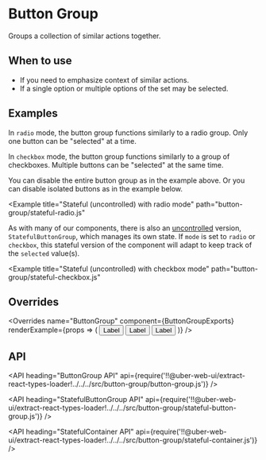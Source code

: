 <!--
Copyright (c) 2018-2019 Uber Technologies, Inc.

This source code is licensed under the MIT license found in the
LICENSE file in the root directory of this source tree.
-->





# Button Group

Groups a collection of similar actions together.

## When to use

- If you need to emphasize context of similar actions.
- If a single option or multiple options of the set may be selected.

## Examples

<Example title="Basic usage" path="button-group/basic.js">
  <Basic />
</Example>

<Example title="With icons" path="button-group/icon.js">
  <Icon />
</Example>

<Example title="With enhancers" path="button-group/enhancer.js">
  <Enhancer />
</Example>

<Example title="Radio mode" path="button-group/radio-mode.js">
  <RadioMode />
</Example>

In `radio` mode, the button group functions similarly to a radio group. Only one button can be "selected" at a time.

<Example title="Checkbox mode" path="button-group/checkbox-mode.js">
  <CheckboxMode />
</Example>

In `checkbox` mode, the button group functions similarly to a group of checkboxes. Multiple buttons can be "selected" at the same time.

<Example title="Disabled button group" path="button-group/disabled.js">
  <Disabled />
</Example>

You can disable the entire button group as in the example above. Or you can disable isolated buttons as in the example below.

<Example title="Single disabled button" path="button-group/disabled-button.js">
  <DisabledButton />
</Example>

<Example title="With a dropdown" path="button-group/dropdown.js">
  <Dropdown />
</Example>

<Example
  title="Stateful (uncontrolled) with radio mode"
  path="button-group/stateful-radio.js"
>
  <StatefulRadio />
</Example>

As with many of our components, there is also an [uncontrolled](https://reactjs.org/docs/uncontrolled-components.html) version, `StatefulButtonGroup`, which manages its own state. If `mode` is set to `radio` or `checkbox`, this stateful version of the component will adapt to keep track of the `selected` value(s).

<Example
  title="Stateful (uncontrolled) with checkbox mode"
  path="button-group/stateful-checkbox.js"
>
  <StatefulCheckbox />
</Example>

## Overrides

<Overrides
  name="ButtonGroup"
  component={ButtonGroupExports}
  renderExample={props => (
    <ButtonGroup overrides={props.overrides}>
      <Button>Label</Button>
      <Button>Label</Button>
      <Button>Label</Button>
    </ButtonGroup>
  )}
/>

## API

<API
  heading="ButtonGroup API"
  api={require('!!@uber-web-ui/extract-react-types-loader!../../../src/button-group/button-group.js')}
/>

<API
  heading="StatefulButtonGroup API"
  api={require('!!@uber-web-ui/extract-react-types-loader!../../../src/button-group/stateful-button-group.js')}
/>

<API
  heading="StatefulContainer API"
  api={require('!!@uber-web-ui/extract-react-types-loader!../../../src/button-group/stateful-container.js')}
/>

<Exports
  component={ButtonGroupExports}
  title="ButtonGroup exports"
  path="baseui/button-group"
/>
